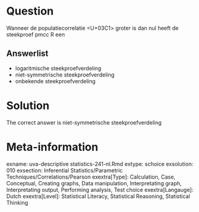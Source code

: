 Question
========

Wanneer de populatiecorrelatie <U+03C1> groter is dan nul heeft de steekproef pmcc R een 

Answerlist
----------
* logaritmische steekproefverdeling
* niet-symmetrische steekproefverdeling
* onbekende steekproefverdeling

Solution
========

The correct answer is  niet-symmetrische steekproefverdeling 

Meta-information
================
exname: uva-descriptive statistics-241-nl.Rmd 
extype: schoice 
exsolution: 010 
exsection: Inferential Statistics/Parametric Techniques/Correlations/Pearson
exextra[Type]: Calculation, Case, Conceptual, Creating graphs, Data manipulation, Interpretating graph, Interpretating output, Performing analysis, Test choice 
exextra[Langauge]: Dutch 
exextra[Level]: Statistical Literacy, Statistical Reasoning, Statistical Thinking 
